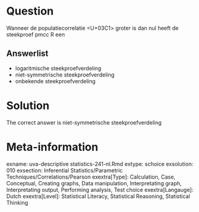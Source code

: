 Question
========

Wanneer de populatiecorrelatie <U+03C1> groter is dan nul heeft de steekproef pmcc R een 

Answerlist
----------
* logaritmische steekproefverdeling
* niet-symmetrische steekproefverdeling
* onbekende steekproefverdeling

Solution
========

The correct answer is  niet-symmetrische steekproefverdeling 

Meta-information
================
exname: uva-descriptive statistics-241-nl.Rmd 
extype: schoice 
exsolution: 010 
exsection: Inferential Statistics/Parametric Techniques/Correlations/Pearson
exextra[Type]: Calculation, Case, Conceptual, Creating graphs, Data manipulation, Interpretating graph, Interpretating output, Performing analysis, Test choice 
exextra[Langauge]: Dutch 
exextra[Level]: Statistical Literacy, Statistical Reasoning, Statistical Thinking 
